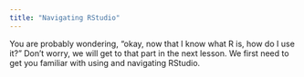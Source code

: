 ```yaml
---
title: "Navigating RStudio"
---
```

You are probably wondering, "okay, now that I know what R is, how do I use it?" Don't worry, we will get to that part in the next lesson. We first need to get you familiar with using and navigating RStudio.  

